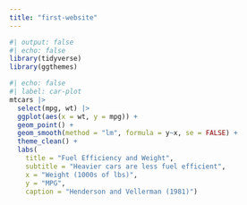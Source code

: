 ```yaml
---
title: "first-website"
---
```


```r
#| output: false
#| echo: false 
library(tidyverse)
library(ggthemes)
```


```r
#| echo: false
#| label: car-plot
mtcars |>
  select(mpg, wt) |>
  ggplot(aes(x = wt, y = mpg)) +
  geom_point() +
  geom_smooth(method = "lm", formula = y~x, se = FALSE) +
  theme_clean() +
  labs(
    title = "Fuel Efficiency and Weight",
    subtitle = "Heavier cars are less fuel efficient",
    x = "Weight (1000s of lbs)",
    y = "MPG",
    caption = "Henderson and Vellerman (1981)")


```


